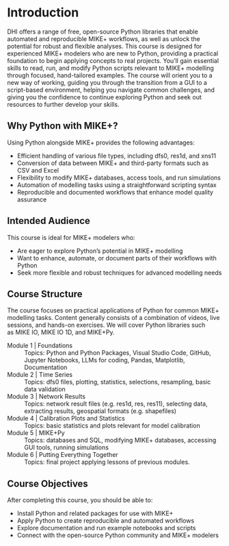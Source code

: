 # Introduction {.unnumbered}

DHI offers a range of free, open-source Python libraries that enable automated and reproducible MIKE+ workflows, as well as unlock the potential for robust and flexible analyses. This course is designed for experienced MIKE+ modelers who are new to Python, providing a practical foundation to begin applying concepts to real projects. You’ll gain essential skills to read, run, and modify Python scripts relevant to MIKE+ modelling through focused, hand-tailored examples. The course will orient you to a new way of working, guiding you through the transition from a GUI to a script-based environment, helping you navigate common challenges, and giving you the confidence to continue exploring Python and seek out resources to further develop your skills.

## Why Python with MIKE+?

Using Python alongside MIKE+ provides the following advantages:

- Efficient handling of various file types, including dfs0, res1d, and xns11
- Conversion of data between MIKE+ and third-party formats such as CSV and Excel
- Flexibility to modify MIKE+ databases, access tools, and run simulations
- Automation of modelling tasks using a straightforward scripting syntax
- Reproducible and documented workflows that enhance model quality assurance

## Intended Audience

This course is ideal for MIKE+ modelers who:

- Are eager to explore Python’s potential in MIKE+ modelling
- Want to enhance, automate, or document parts of their workflows with Python
- Seek more flexible and robust techniques for advanced modelling needs

## Course Structure

The course focuses on practical applications of Python for common MIKE+ modelling tasks. Content generally consists of a combination of videos, live sessions, and hands-on exercises. We will cover Python libraries such as MIKE IO, MIKE IO 1D, and MIKE+Py.

Module 1 | Foundations
: Topics: Python and Python Packages, Visual Studio Code, GitHub, Jupyter Notebooks, LLMs for coding, Pandas, Matplotlib, Documentation

Module 2 | Time Series
: Topics: dfs0 files, plotting, statistics, selections, resampling, basic data validation

Module 3 | Network Results
: Topics: network result files (e.g. res1d, res, res11), selecting data, extracting results, geospatial formats (e.g. shapefiles)

Module 4 | Calibration Plots and Statistics
: Topics: basic statistics and plots relevant for model calibration

Module 5 | MIKE+Py
: Topics: databases and SQL, modifying MIKE+ databases, accessing GUI tools, running simulations

Module 6 | Putting Everything Together
: Topics: final project applying lessons of previous modules.

## Course Objectives

After completing this course, you should be able to:

- Install Python and related packages for use with MIKE+
- Apply Python to create reproducible and automated workflows
- Explore documentation and run example notebooks and scripts
- Connect with the open-source Python community and MIKE+ modelers
